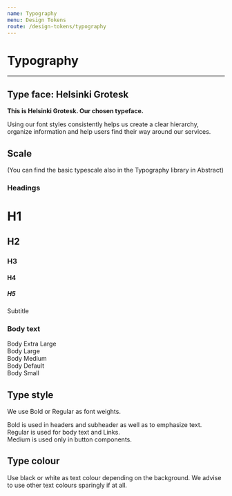 ```yaml
---
name: Typography
menu: Design Tokens
route: /design-tokens/typography
---
```


# Typography

---

## Type face: Helsinki Grotesk

**This is Helsinki Grotesk. Our chosen typeface.**

Using our font styles consistently helps us create a clear hierarchy, organize information and help users find their way around our services.

## Scale

(You can find the basic typescale also in the Typography library in Abstract)

### Headings


<Playground>
  <h1>H1</h1>
  <h2>H2</h2>
  <h3>H3</h3>
  <h4>H4</h4>
  <h5>H5</h5>
  <div className="subtitle">Subtitle</div>
</Playground>

### Body text

<Playground>
  <div className="text-xl">Body Extra Large</div>
  <div className="text-lg">Body Large</div>
  <div className="text-md">Body Medium</div>
  <div className="text-body">Body Default</div>
  <div className="text-sm">Body Small</div>
</Playground>

## Type style

We use Bold or Regular as font weights.

<Playground>
  <div className="text-bold">
    Bold is used in headers and subheader as well as to emphasize text.
  </div>
  <div>Regular is used for body text and Links.</div>
  <div className="text-md">Medium is used only in button components.</div>
</Playground>

## Type colour

Use black or white as text colour depending on the background. We advise to use other text colours sparingly if at all.
